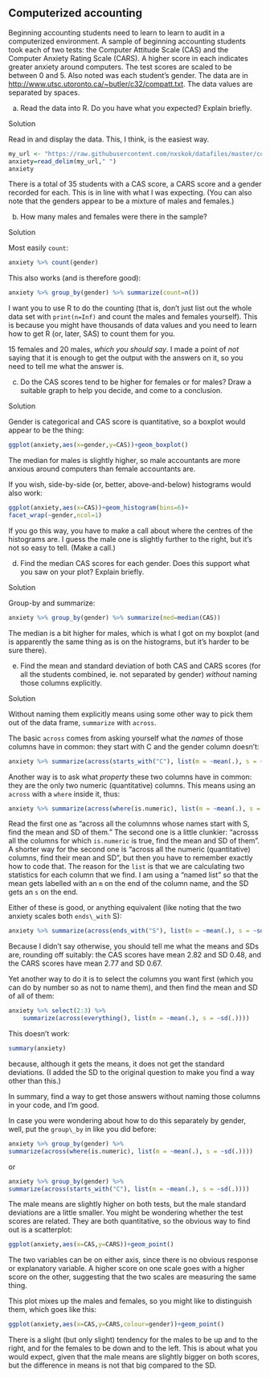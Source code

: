 ##  Computerized accounting


 Beginning accounting students need to
learn to learn to audit in a computerized environment. A sample of
beginning accounting students took each of two tests: the Computer
Attitude Scale (CAS) and the Computer Anxiety Rating Scale (CARS). A
higher score in each indicates greater anxiety around computers. The test scores are scaled to be between 0 and 5. Also
noted was each student's gender. The data are in
[http://www.utsc.utoronto.ca/~butler/c32/compatt.txt](http://www.utsc.utoronto.ca/~butler/c32/compatt.txt). The data values are separated by spaces.



(a) Read the data into R. Do you have what you expected? Explain briefly. 


Solution


Read in and display the data. This, I think, is the easiest way.
```r
my_url <- "https://raw.githubusercontent.com/nxskok/datafiles/master/compatt.txt"
anxiety=read_delim(my_url," ")
anxiety
```     

There is a total of 35 students with a CAS score, a CARS score and a
gender recorded for each. This is in line with what I was
expecting. (You can also note that the genders appear to be a mixture
of males and females.)
    


(b) How many males and females were there in the sample?


Solution


Most easily `count`:
```r
anxiety %>% count(gender)
```     

This also works (and is therefore good):

```r
anxiety %>% group_by(gender) %>% summarize(count=n())
``` 

I want you to use R to do the counting (that is, don't just list out
the whole data set with `print(n=Inf)` and count the males and
females yourself). This is because you might have thousands of data
values and you need to learn how to get R (or, later, SAS) to count them for
you.

15 females and 20 males, *which you should say*. I made a point
of *not* saying that it is enough to get the output with the
answers on it, so you need to tell me what the answer is.
    


(c) Do the CAS scores tend to be higher for females or for males? Draw a suitable graph to help you decide, and come to a conclusion.


Solution


Gender is categorical and CAS score is quantitative, so a boxplot would appear to be the thing:
```r
ggplot(anxiety,aes(x=gender,y=CAS))+geom_boxplot()
```     

The median for males is slightly higher, so male accountants are more anxious around computers than female accountants are.

If you wish, side-by-side (or, better, above-and-below) histograms
would also work:

```r
ggplot(anxiety,aes(x=CAS))+geom_histogram(bins=6)+
facet_wrap(~gender,ncol=1)
``` 

If you go this way, you have to make a call about where the centres of the histograms are. I guess the male one is slightly further to the right, but it's not so easy to tell. (Make a call.)
    


(d) Find the median CAS scores for each gender. Does this support what you saw on your plot? Explain briefly.


Solution


Group-by and summarize:
```r
anxiety %>% group_by(gender) %>% summarize(med=median(CAS))
```     

The median is a bit higher for males, which is what I got on my
boxplot (and is apparently the same thing as is on the histograms, but
it's harder to be sure there).
    


(e) Find the mean and standard deviation of both CAS and CARS scores (for all the students combined, ie.\ not separated by gender) *without* naming those columns explicitly.


Solution


Without naming them explicitly means using some other way to pick them out of the data frame, `summarize` with `across`. 

The basic `across` comes from asking yourself what the *names* of those columns have in common: they start with C and the gender column doesn't:

```r
anxiety %>% summarize(across(starts_with("C"), list(m = ~mean(.), s = ~sd(.))))
``` 


Another way is to ask what *property* these two columns have in common: they are the only two numeric (quantitative) columns. This means using an `across` with a `where` inside it, thus:

```r
anxiety %>% summarize(across(where(is.numeric), list(m = ~mean(.), s = ~sd(.))))
```     

Read the first one as "across all the columnns whose names start with S, find the mean and SD of them." The second one is a little clunkier: "acrosss all the columns for which `is.numeric` is true, find the mean and SD of them". A shorter way for the second one is "across all the numeric (quantitative) columns, find their mean and SD", but then you have to remember exactly how to code that. The reason for the `list` is that we are calculating two statistics for each column that we find. I am using a "named list" so that the mean gets labelled with an `m` on the end of the column name, and the SD gets an `s` on the end.

Either of these is good, or anything equivalent (like noting that the two anxiety scales both `ends\_with` S):

```r
anxiety %>% summarize(across(ends_with("S"), list(m = ~mean(.), s = ~sd(.))))
``` 

Because I didn't say otherwise, you should tell me what the means and SDs are, rounding off suitably: the CAS scores have mean 2.82 and SD 0.48, and the CARS scores have mean 2.77 and SD 0.67.

Yet another way to do it is to select the columns you want first (which
you can do by number so as not to name them), and then find the mean
and SD of all of them:

```r
anxiety %>% select(2:3) %>% 
    summarize(across(everything(), list(m = ~mean(.), s = ~sd(.))))
``` 

This doesn't work:

```r
summary(anxiety)
``` 

because, although it gets the means, it does not get the standard
deviations. (I added the SD to the original question to make you find
a way other than this.)

In summary, find a way to get those answers without naming those
columns in your code, and I'm good.

In case you were wondering about how to do this separately by gender, well, put the `group\_by` in like you did before:

```r
anxiety %>% group_by(gender) %>%
summarize(across(where(is.numeric), list(m = ~mean(.), s = ~sd(.))))
``` 

or

```r
anxiety %>% group_by(gender) %>%
summarize(across(starts_with("C"), list(m = ~mean(.), s = ~sd(.))))
``` 

The male means are slightly higher on both tests, but the male
standard deviations are a little smaller.
You might be wondering whether the test scores are related. They are both quantitative, so the obvious way to find out is a scatterplot:

```r
ggplot(anxiety,aes(x=CAS,y=CARS))+geom_point()
``` 

The two variables can be on either axis, since there is no obvious
response or explanatory variable. A higher score on one scale goes
with a higher score on the other, suggesting that the two scales are
measuring the same thing.

This plot mixes up the males and females, so you might like to distinguish them, which goes like this:

```r
ggplot(anxiety,aes(x=CAS,y=CARS,colour=gender))+geom_point()
``` 

There is a slight (but only slight) tendency for the males to be up
and to the right, and for the females to be down and to the left. This
is about what you would expect, given that the male means are slightly
bigger on both scores, but the difference in means is not that big
compared to the SD.
    




